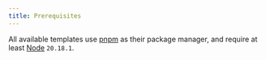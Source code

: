 ```yaml
---
title: Prerequisites
---
```


All available templates use [pnpm](https://pnpm.io/) as their package manager, and require at least [Node](https://nodejs.org/en) `20.18.1`.
